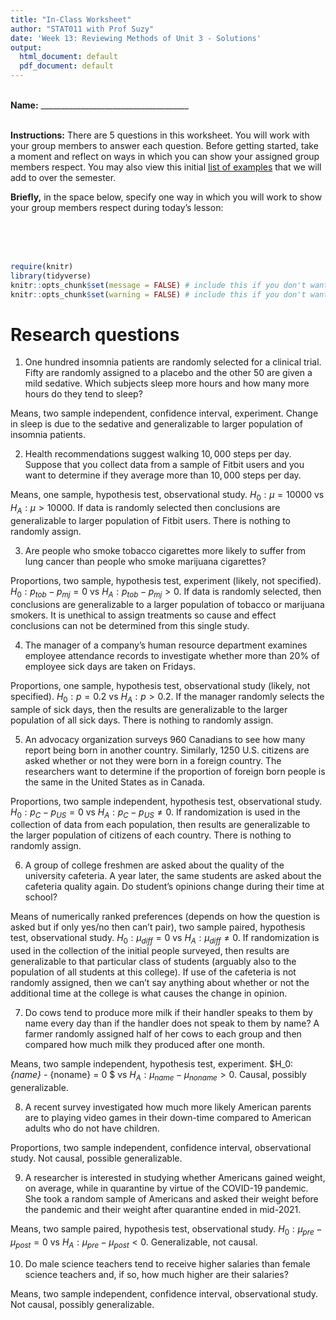 ```yaml
---
title: "In-Class Worksheet"
author: "STAT011 with Prof Suzy"
date: 'Week 13: Reviewing Methods of Unit 3 - Solutions'
output:
  html_document: default
  pdf_document: default
---
```

<br>
**Name:** _____________________________________

<br>
**Instructions:** There are 5 questions in this worksheet. You will work with your group members to answer each question. Before getting started, take a moment and reflect on ways in which you can show your assigned group members respect. You may also view this initial [list of examples](https://docs.google.com/document/d/1emP8SiS2IO-_blKdVmVp-CJTr0NLlKG4vzMnphH-P7E/edit?usp=sharing) that we will add to over the semester.

**Briefly,** in the space below, specify one way in which you will work to show your group members respect during today's lesson:

<br>
<br>
<br>

```r
require(knitr)
library(tidyverse)
knitr::opts_chunk$set(message = FALSE) # include this if you don't want markdown to knit messages
knitr::opts_chunk$set(warning = FALSE) # include this if you don't want markdown to knit warnings
```


# Research questions 

1. One hundred insomnia patients are randomly selected for a clinical trial. Fifty are randomly assigned to a placebo and the other $50$ are given a mild sedative. Which subjects sleep more hours and how many more hours do they tend to sleep? 


Means, two sample independent, confidence interval, experiment. Change in sleep is due to the sedative and generalizable to larger population of insomnia patients.  
\vspace{1cm}

2. Health recommendations suggest walking $10,000$ steps per day. Suppose that you collect data from a sample of Fitbit users and you want to determine if they average more than $10,000$ steps per day. 

Means, one sample, hypothesis test, observational study. $H_0: \mu = 10000$ vs $H_A: \mu > 10000$. If data is randomly selected then conclusions are generalizable to larger population of Fitbit users. There is nothing to randomly assign.   
\vspace{1cm}

3. Are people who smoke tobacco cigarettes more likely to suffer from lung cancer than people who smoke marijuana cigarettes? 

Proportions, two sample, hypothesis test, experiment (likely, not specified). $H_0: p_{tob} - p_{mj} = 0$ vs $H_A: p_{tob} - p_{mj} >0$. If data is randomly selected, then conclusions are generalizable to a larger population of tobacco or marijuana smokers. It is unethical to assign treatments so cause and effect conclusions can not be determined from this single study. 
\vspace{1cm}

4. The manager of a company’s human resource department examines employee attendance records to investigate whether more than $20\%$ of employee sick days are taken on Fridays.

Proportions, one sample, hypothesis test, observational study (likely, not specified). $H_0: p = 0.2$ vs $H_A: p > 0.2$. If the manager randomly selects the sample of sick days, then the results are generalizable to the larger population of all sick days. There is nothing to randomly assign. 
\vspace{1cm}

5.  An advocacy organization surveys $960$ Canadians to see how many report being born in another country. Similarly, $1250$ U.S. citizens are asked whether or not they were born in a foreign country. The researchers want to determine if the proportion of foreign born people is the same in the United States as in Canada. 

Proportions, two sample independent, hypothesis test, observational study. $H_0: p_{C} - p_{US} = 0$ vs $H_A: p_{C} - p_{US} \neq 0$. If randomization is used in the collection of data from each population, then results are generalizable to the larger population of citizens of each country. There is nothing to randomly assign.  
\vspace{1cm}

6.  A group of college freshmen are asked about the quality of the university cafeteria. A year later, the same students are asked about the cafeteria quality again. Do student's opinions change during their time at school? 

Means of numerically ranked preferences (depends on how the question is asked but if only yes/no then can't pair), two sample paired, hypothesis test, observational study. $H_0: \mu_{diff} = 0$ vs $H_A: \mu_{diff} \neq 0$. If randomization is used in the collection of the initial people surveyed, then results are generalizable to that particular class of students (arguably also to the population of all students at this college). If use of the cafeteria is not randomly assigned, then we can't say anything about whether or not the additional time at the college is what causes the change in opinion.     
\vspace{1cm}

7. Do cows tend to produce more milk if their handler speaks to them by name every day than if the handler does not speak to them by name? A farmer randomly assigned half of her cows to each group and then compared how much milk they produced after one month. 

Means, two sample independent, hypothesis test, experiment. $H_0: \mu_{name} - \mu_{noname} = 0 $ vs $H_A: \mu_{name} - \mu_{noname} > 0$.  Causal, possibly generalizable. 
\vspace{1cm}

8. A recent survey investigated how much more likely American parents are to playing video games in their down-time compared to American adults who do not have children. 

Proportions, two sample independent, confidence interval, observational study. Not causal, possible generalizable.   
\vspace{1cm}

9. A researcher is interested in studying whether Americans gained weight, on average, while in quarantine by virtue of the COVID-19 pandemic. She took a random sample of Americans and asked their weight before the pandemic and their weight after quarantine ended in mid-2021.

Means, two sample paired, hypothesis test, observational study. $H_0: \mu_{pre} - \mu_{post} = 0$ vs $H_A: \mu_{pre} - \mu_{post} < 0$. Generalizable, not causal.  
\vspace{1cm}

10. Do male science teachers tend to receive higher salaries than female science teachers and, if so, how much higher are their salaries?  

Means, two sample independent, confidence interval, observational study. Not causal, possibly generalizable. 

